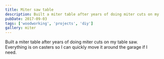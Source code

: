 ```yaml
---
title: Miter saw table
description: Built a miter table after years of doing miter cuts on my table saw.
pubDate: 2017-09-03
tags: ['woodworking', 'projects', 'diy']
gallery: miter
---
```


Built a miter table after years of doing miter cuts on my table saw. Everything is on casters so I can quickly move it around the garage if I need.
